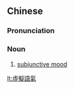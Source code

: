{{also|虚拟语气}}
==Chinese==
{{zh-forms|s=虚拟语气|type=22}}

===Pronunciation===
{{zh-pron
|m=xūnǐ yǔqì
|cat=n
}}

===Noun===
{{zh-noun}}

# [[subjunctive mood]]

{{zh-cat|Grammar|Grammatical moods}}

[[lt:虛擬語氣]]